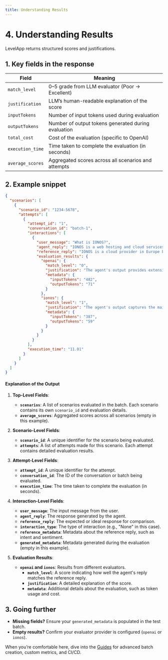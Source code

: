 ```yaml
---
title: Understanding Results
---
```


# 4. Understanding Results

LevelApp returns structured scores and justifications.

## 1. Key fields in the response

| Field                 | Meaning                                                    |
|-----------------------|------------------------------------------------------------|
| `match_level`         | 0–5 grade from LLM evaluator (Poor → Excellent)            |
| `justification`       | LLM’s human-readable explanation of the score              |
| `inputTokens`         | Number of input tokens used during evaluation              |
| `outputTokens`        | Number of output tokens generated during evaluation        |
| `total_cost`          | Cost of the evaluation (specific to OpenAI)                |
| `execution_time`      | Time taken to complete the evaluation (in seconds)         |
| `average_scores`      | Aggregated scores across all scenarios and attempts        |
## 2. Example snippet

```json
{
  "scenarios": [
    {
      "scenario_id": "1234-5678",
      "attempts": [
        {
          "attempt_id": "1",
          "conversation_id": "batch-1",
          "interactions": [
            {
              "user_message": "What is IONOS?",
              "agent_reply": "IONOS is a web hosting and cloud services company.",
              "reference_reply": "IONOS is a cloud provider in Europe based in Germany",
              "evaluation_results": {
                "openai": {
                  "match_level": "0",
                  "justification": "The agent's output provides extensive information but misses key points.",
                  "metadata": {
                    "inputTokens": "482",
                    "outputTokens": "71"
                  }
                },
                "ionos": {
                  "match_level": "1",
                  "justification": "The agent's output captures the main idea but lacks precision.",
                  "metadata": {
                    "inputTokens": "387",
                    "outputTokens": "59"
                  }
                }
              }
            }
          ],
          "execution_time": "11.01"
        }
      ]
    }
  ]
}
````
#### **Explanation of the Output**

1. **Top-Level Fields**:
   - **`scenarios`**: A list of scenarios evaluated in the batch. Each scenario contains its own `scenario_id` and evaluation details.
   - **`average_scores`**: Aggregated scores across all scenarios (empty in this example).

2. **Scenario-Level Fields**:
   - **`scenario_id`**: A unique identifier for the scenario being evaluated.
   - **`attempts`**: A list of attempts made for this scenario. Each attempt contains detailed evaluation results.

3. **Attempt-Level Fields**:
   - **`attempt_id`**: A unique identifier for the attempt.
   - **`conversation_id`**: The ID of the conversation or batch being evaluated.
   - **`execution_time`**: The time taken to complete the evaluation (in seconds).

4. **Interaction-Level Fields**:
   - **`user_message`**: The input message from the user.
   - **`agent_reply`**: The response generated by the agent.
   - **`reference_reply`**: The expected or ideal response for comparison.
   - **`interaction_type`**: The type of interaction (e.g., "None" in this case).
   - **`reference_metadata`**: Metadata about the reference reply, such as intent and sentiment.
   - **`generated_metadata`**: Metadata generated during the evaluation (empty in this example).

5. **Evaluation Results**:
   - **`openai` and `ionos`**: Results from different evaluators.
     - **`match_level`**: A score indicating how well the agent's reply matches the reference reply.
     - **`justification`**: A detailed explanation of the score.
     - **`metadata`**: Additional details about the evaluation, such as token usage and cost.





## 3. Going further

* **Missing fields?** Ensure your `generated_metadata` is populated in the test batch.
* **Empty results?** Confirm your evaluator provider is configured (`openai` or `ionos`).

When you’re comfortable here, dive into the [Guides](/guides) for advanced batch creation, custom metrics, and CI/CD.